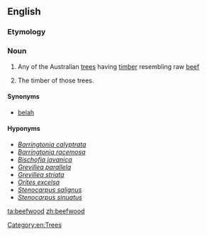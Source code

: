 {{wikipedia}}
==English==

===Etymology===
{{compound|beef|wood}}

===Noun===
{{en-noun}}

# Any of the Australian [[tree]]s having [[timber]] resembling raw [[beef]]
# {{uncountable}} The timber of those trees.

====Synonyms====
* [[belah]]

====Hyponyms====
* ''[[Barringtonia calyptrata]]''
* ''[[Barringtonia racemosa]]''
* ''[[Bischofia javanica]]''
* ''[[Grevillea parallela]]''
* ''[[Grevillea striata]]''
* ''[[Orites excelsa]]''
* ''[[Stenocarpus salignus]]''
* ''[[Stenocarpus sinuatus]]''

[[Category:en:Trees]]

[[ta:beefwood]]
[[zh:beefwood]]